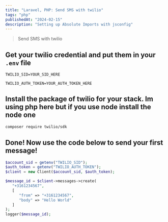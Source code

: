 ```yaml
---
title: "Laravel, PHP: Send SMS with twilio"
tags: "php"
publishedAt: "2024-02-15"
description: "Setting up Absolute Imports with jsconfig"
---
```


> Send SMS with twilio

## Get your twilio credential and put them in your `.env` file

`TWILIO_SID=YOUR_SID_HERE`

`TWILIO_AUTH_TOKEN=YOUR_AUTH_TOKEN_HERE`

## Install the package of twilio for your stack. Im using php here but if you use node install the node one

```bash
composer require twilio/sdk
```

## Done! Now use the code below to send your first message!

```php
$account_sid = getenv("TWILIO_SID");
$auth_token = getenv("TWILIO_AUTH_TOKEN");
$client = new Client($account_sid, $auth_token);

$message_id = $client->messages->create(
   "+3161234567",
   [
      "from" => "+3161234567",
      "body" => "Hello World"
   ]
);
logger($message_id);
```
